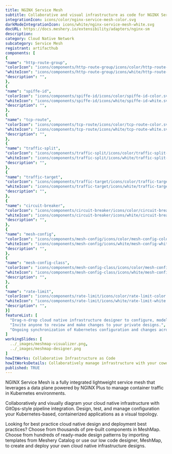 ```yaml
---
title: NGINX Service Mesh
subtitle: Collaborative and visual infrastructure as code for NGINX Service Mesh
integrationIcon: icons/color/nginx-service-mesh-color.svg
darkModeIntegrationIcon: icons/white/nginx-service-mesh-white.svg
docURL: https://docs.meshery.io/extensibility/adapters/nginx-sm
description: 
category: Cloud Native Network
subcategory: Service Mesh
registrant: artifacthub
components: [
{
"name": "http-route-group",
"colorIcon": "icons/components/http-route-group/icons/color/http-route-group-color.svg",
"whiteIcon": "icons/components/http-route-group/icons/white/http-route-group-white.svg",
"description": "",
},
{
"name": "spiffe-id",
"colorIcon": "icons/components/spiffe-id/icons/color/spiffe-id-color.svg",
"whiteIcon": "icons/components/spiffe-id/icons/white/spiffe-id-white.svg",
"description": "",
},
{
"name": "tcp-route",
"colorIcon": "icons/components/tcp-route/icons/color/tcp-route-color.svg",
"whiteIcon": "icons/components/tcp-route/icons/white/tcp-route-white.svg",
"description": "",
},
{
"name": "traffic-split",
"colorIcon": "icons/components/traffic-split/icons/color/traffic-split-color.svg",
"whiteIcon": "icons/components/traffic-split/icons/white/traffic-split-white.svg",
"description": "",
},
{
"name": "traffic-target",
"colorIcon": "icons/components/traffic-target/icons/color/traffic-target-color.svg",
"whiteIcon": "icons/components/traffic-target/icons/white/traffic-target-white.svg",
"description": "",
},
{
"name": "circuit-breaker",
"colorIcon": "icons/components/circuit-breaker/icons/color/circuit-breaker-color.svg",
"whiteIcon": "icons/components/circuit-breaker/icons/white/circuit-breaker-white.svg",
"description": "",
},
{
"name": "mesh-config",
"colorIcon": "icons/components/mesh-config/icons/color/mesh-config-color.svg",
"whiteIcon": "icons/components/mesh-config/icons/white/mesh-config-white.svg",
"description": "",
},
{
"name": "mesh-config-class",
"colorIcon": "icons/components/mesh-config-class/icons/color/mesh-config-class-color.svg",
"whiteIcon": "icons/components/mesh-config-class/icons/white/mesh-config-class-white.svg",
"description": "",
},
{
"name": "rate-limit",
"colorIcon": "icons/components/rate-limit/icons/color/rate-limit-color.svg",
"whiteIcon": "icons/components/rate-limit/icons/white/rate-limit-white.svg",
"description": "",
}]
featureList: [
  "Drag-n-drop cloud native infrastructure designer to configure, model, and deploy your workloads.",
  "Invite anyone to review and make changes to your private designs.",
  "Ongoing synchronization of Kubernetes configuration and changes across any number of clusters."
]
workingSlides: [
  ../_images/meshmap-visualizer.png,
  ../_images/meshmap-designer.png
]
howItWorks: Collaborative Infrastructure as Code
howItWorksDetails: Collaboratively manage infrastructure with your coworkers synchronously sharing the same designs.
published: TRUE
---
```

<p>
NGINX Service Mesh is a fully integrated lightweight service mesh that leverages a data plane powered by NGINX Plus to manage container traffic in Kubernetes environments.
</p>
<p>
    Collaboratively and visually diagram your cloud native infrastructure with GitOps-style pipeline integration. Design, test, and manage configuration your Kubernetes-based, containerized applications as a visual topology.
</p>
<p>
    Looking for best practice cloud native design and deployment best practices? Choose from thousands of pre-built components in MeshMap. Choose from hundreds of ready-made design patterns by importing templates from Meshery Catalog or use our low code designer, MeshMap, to create and deploy your own cloud native infrastructure designs.
</p>
